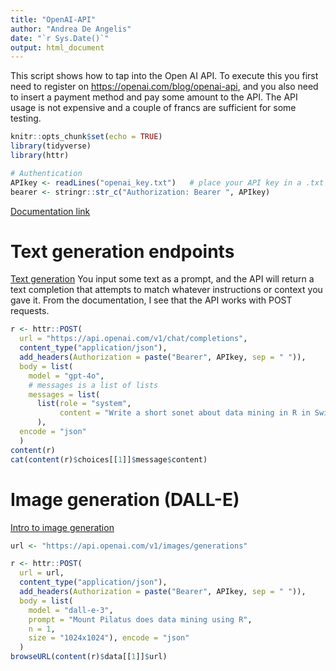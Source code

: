 ```yaml
---
title: "OpenAI-API"
author: "Andrea De Angelis"
date: "`r Sys.Date()`"
output: html_document
---
```


This script shows how to tap into the Open AI API. To execute this you first need to register on [https://openai.com/blog/openai-api](https://openai.com/blog/openai-api), and you also need to insert a payment method and pay some amount to the API. The API usage is not expensive and a couple of francs are sufficient for some testing. 

```r
knitr::opts_chunk$set(echo = TRUE)
library(tidyverse)
library(httr)

# Authentication
APIkey <- readLines("openai_key.txt")   # place your API key in a .txt file
bearer <- stringr::str_c("Authorization: Bearer ", APIkey)
```

[Documentation link](https://platform.openai.com/docs/quickstart)


# Text generation endpoints

[Text generation](https://platform.openai.com/docs/guides/text-generation)
You input some text as a prompt, and the API will return a text completion that attempts to match whatever instructions or context you gave it.
From the documentation, I see that the API works with POST requests.

```r
r <- httr::POST(
  url = "https://api.openai.com/v1/chat/completions", 
  content_type("application/json"), 
  add_headers(Authorization = paste("Bearer", APIkey, sep = " ")), 
  body = list(
    model = "gpt-4o", 
    # messages is a list of lists
    messages = list(
      list(role = "system", 
           content = "Write a short sonet about data mining in R in Swiss German"))
      ), 
  encode = "json"
  )
content(r)
cat(content(r)$choices[[1]]$message$content)
```

# Image generation (DALL-E)

[Intro to image generation](https://platform.openai.com/docs/guides/images/usage)

```r
url <- "https://api.openai.com/v1/images/generations"

r <- httr::POST(
  url = url, 
  content_type("application/json"), 
  add_headers(Authorization = paste("Bearer", APIkey, sep = " ")), 
  body = list(
    model = "dall-e-3", 
    prompt = "Mount Pilatus does data mining using R", 
    n = 1,
    size = "1024x1024"), encode = "json"
  )
browseURL(content(r)$data[[1]]$url)


```

